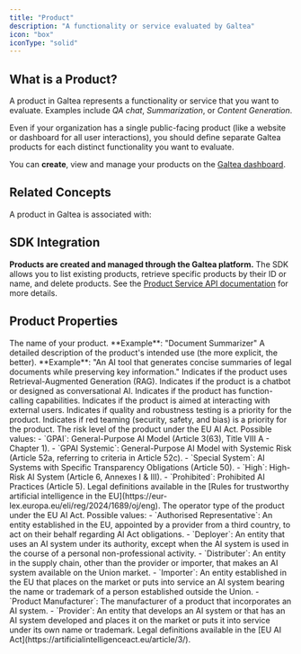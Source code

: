 ```yaml
---
title: "Product"
description: "A functionality or service evaluated by Galtea"
icon: "box"
iconType: "solid"
---
```



## What is a Product?

A product in Galtea represents a functionality or service that you want to evaluate. Examples include _QA chat_, _Summarization_, or _Content Generation_.

<Note>Even if your organization has a single public-facing product (like a website or dashboard for all user interactions), you should define separate Galtea products for each distinct functionality you want to evaluate.</Note>

You can **create**, view and manage your products on the [Galtea dashboard](https://platform.galtea.ai/).

## Related Concepts

A product in Galtea is associated with:

<CardGroup cols={3}>
  <VersionCard />
  <TestCard />
  <EvaluationCard />
</CardGroup>

## SDK Integration

**Products are created and managed through the Galtea platform.** The SDK allows you to list existing products, retrieve specific products by their ID or name, and delete products. See the [Product Service API documentation](/sdk/api/product/service) for more details.

<SDKProductServiceCard />

## Product Properties

<ResponseField name="Product Name" type="Text" required>
  The name of your product.
  **Example**: "Document Summarizer"
</ResponseField>

<ResponseField name="Product Description" type="Text" required>
  A detailed description of the product's intended use (the more explicit, the better).
  **Example**: "An AI tool that generates concise summaries of legal documents while preserving key information."
</ResponseField>

<ResponseField name="RAG" type="Boolean" required>
  Indicates if the product uses Retrieval-Augmented Generation (RAG).
</ResponseField>

<ResponseField name="Conversational" type="Boolean" required>
  Indicates if the product is a chatbot or designed as conversational AI.
</ResponseField>

<ResponseField name="Function Calling" type="Boolean" required>
  Indicates if the product has function-calling capabilities.
</ResponseField>

<ResponseField name="External User Interaction" type="Boolean" required>
  Indicates if the product is aimed at interacting with external users.
</ResponseField>

<ResponseField name="Quality Testing Priority" type="Boolean" required>
  Indicates if quality and robustness testing is a priority for the product.
</ResponseField>

<ResponseField name="Red Teaming Priority" type="Boolean" required>
  Indicates if red teaming (security, safety, and bias) is a priority for the product.
</ResponseField>

<ResponseField name="Risk Level" type="Enum" required>
  The risk level of the product under the EU AI Act.
  Possible values:
  - `GPAI`: General-Purpose AI Model (Article 3(63), Title VIII A - Chapter 1).
  - `GPAI Systemic`: General-Purpose AI Model with Systemic Risk (Article 52a, referring to criteria in Article 52c).
  - `Special System`: AI Systems with Specific Transparency Obligations (Article 50).
  - `High`: High-Risk AI System (Article 6, Annexes I & III).
  - `Prohibited`: Prohibited AI Practices (Article 5).
  <Info>Legal definitions available in the [Rules for trustworthy artificial intelligence in the EU](https://eur-lex.europa.eu/eli/reg/2024/1689/oj/eng).</Info>
</ResponseField>

<ResponseField name="Operator Type" type="Enum" required>
  The operator type of the product under the EU AI Act.
  Possible values:
  - `Authorised Representative`: An entity established in the EU, appointed by a provider from a third country, to act on their behalf regarding AI Act obligations.
  - `Deployer`: An entity that uses an AI system under its authority, except when the AI system is used in the course of a personal non-professional activity.
  - `Distributer`: An entity in the supply chain, other than the provider or importer, that makes an AI system available on the Union market.
  - `Importer`: An entity established in the EU that places on the market or puts into service an AI system bearing the name or trademark of a person established outside the Union.
  - `Product Manufacturer`: The manufacturer of a product that incorporates an AI system.
  - `Provider`: An entity that develops an AI system or that has an AI system developed and places it on the market or puts it into service under its own name or trademark.
  <Info>Legal definitions available in the [EU AI Act](https://artificialintelligenceact.eu/article/3/).</Info>
</ResponseField>



